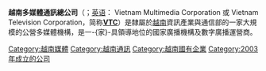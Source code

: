 {{Infobox Network 
| network_name = 越南多媒體通訊總公司<br/>{{lang|vi|Tổng Công ty Truyền thông Đa phương tiện Việt Nam}}
| branding     = VTC
| network_logo = VTC official logo.svg
| country      = {{flagcountry|Vietnam}}
| network_type = [[網絡電視|網絡電視]]
| available    = {{flagcountry|Vietnam}}以及世界各地
| launch_date  = 2003年7月
| founder      = [[越南電視台|越南電視台]]  
| website      = http://www.vtc.vn<br/>http://www.vtc.com.vn
}}
{{Vietnamese|
 | title=越南多媒體通訊總公司
 | han-nom=總公司傳通多方便越南
 | chuquocngu=Tổng Công ty Truyền thông Đa phương tiện Việt Nam
}}

'''越南多媒體通訊總公司'''（{{vie|hn=總公司傳通多方便越南|qn=Tổng Công ty Truyền thông Đa phương tiện Việt Nam}}；[[英语|英语]]： Vietnam Multimedia Corporation 或 Vietnam Television Corporation，简称'''[[VTC|VTC]]'''）是隸屬於[[越南|越南]]資訊產業與通信部的一家大規模的公營多媒體機構，是一-{家}-具領導地位的國家廣播機構及數字廣播運營商。

[[Category:越南媒體|Category:越南媒體]]
[[Category:越南通訊|Category:越南通訊]]
[[Category:越南國有企業|Category:越南國有企業]]
[[Category:2003年成立的公司|Category:2003年成立的公司]]